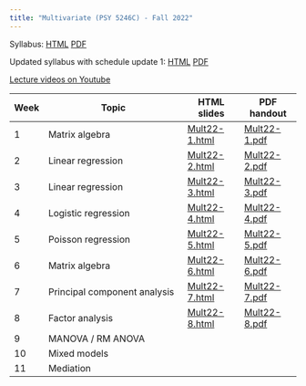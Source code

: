 ```yaml
---
title: "Multivariate (PSY 5246C) - Fall 2022"
---
```


Syllabus: [HTML](files/Multivariate syllabus Fall 2022.html) [PDF](files/Multivariate-syllabus-Fall-2022.pdf)

Updated syllabus with schedule update 1: [HTML](files/Multivariate syllabus Fall 2022 update1.html) [PDF](files/Multivariate-syllabus-Fall-2022-update1.pdf)

[Lecture videos on Youtube](https://www.youtube.com/playlist?list=PLKrGRYggZL-Ep68y7UMzHwSEHoXlszMyI)

| Week | Topic                           | HTML slides | PDF handout |
|------|---------------------------------|-------------|-------------|
| 1    | Matrix algebra                  | [Mult22-1.html](files/Mult22-1.html) | [Mult22-1.pdf](files/Mult22-1.pdf) |
| 2    | Linear regression               | [Mult22-2.html](files/Mult22-2.html) | [Mult22-2.pdf](files/Mult22-2.pdf) |
| 3    | Linear regression               | [Mult22-3.html](files/Mult22-3.html) | [Mult22-3.pdf](files/Mult22-3.pdf) |
| 4    | Logistic regression             | [Mult22-4.html](files/Mult22-4.html) | [Mult22-4.pdf](files/Mult22-4.pdf) |
| 5    | Poisson regression              | [Mult22-5.html](files/Mult22-5.html) | [Mult22-5.pdf](files/Mult22-5.pdf) |
| 6    | Matrix algebra                  | [Mult22-6.html](files/Mult22-6.html) | [Mult22-6.pdf](files/Mult22-6.pdf) |
| 7    | Principal component analysis    | [Mult22-7.html](files/Mult22-7.html) | [Mult22-7.pdf](files/Mult22-7.pdf) |
| 8    | Factor analysis                 | [Mult22-8.html](files/Mult22-8.html) | [Mult22-8.pdf](files/Mult22-8.pdf) |
| 9   | MANOVA / RM ANOVA               |             |             |
| 10   | Mixed models                    |             |             |
| 11   | Mediation                       |             |             |
